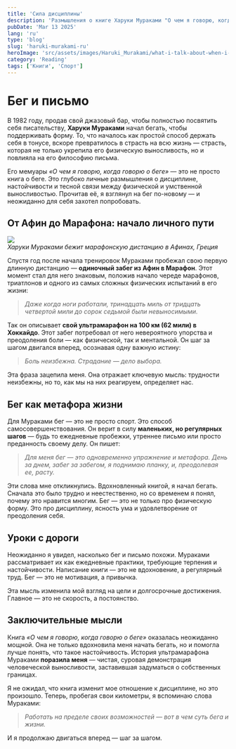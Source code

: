 ```yaml
---
title: 'Сила дисциплины'
description: 'Размышления о книге Харуки Мураками "О чем я говорю, когда говорю о беге"'
pubDate: 'Mar 13 2025'
lang: 'ru'
type: 'blog'
slug: 'haruki-murakami-ru'
heroImage: 'src/assets/images/Haruki_Murakami/what-i-talk-about-when-i-talk-about-running-taschenbuch-haruki-murakami-englisch.webp'
category: 'Reading'
tags: ['Книги', 'Спорт']
---
```


# **Бег и письмо**

В 1982 году, продав свой джазовый бар, чтобы полностью посвятить себя писательству, **Харуки Мураками** начал бегать, чтобы поддерживать форму. То, что началось как простой способ держать себя в тонусе, вскоре превратилось в страсть на всю жизнь — страсть, которая не только укрепила его физическую выносливость, но и повлияла на его философию письма.

Его мемуары _«О чем я говорю, когда говорю о беге»_ — это не просто книга о беге. Это глубоко личные размышления о дисциплине, настойчивости и тесной связи между физической и умственной выносливостью. Прочитав её, я взглянул на бег по-новому — и неожиданно для себя захотел попробовать.

## **От Афин до Марафона: начало личного пути**

![](src/assets/images/Haruki_Murakami/ultramarathon.jpg)  
_Харуки Мураками бежит марафонскую дистанцию в Афинах, Греция_

Спустя год после начала тренировок Мураками пробежал свою первую длинную дистанцию — **одиночный забег из Афин в Марафон**. Этот момент стал для него знаковым, положив начало череде марафонов, триатлонов и одного из самых сложных физических испытаний в его жизни:

> _Даже когда ноги работали, тринадцать миль от тридцать четвертой мили до сорок седьмой были невыносимыми._

Так он описывает **свой ультрамарафон на 100 км (62 мили) в Хоккайдо**. Этот забег потребовал от него невероятного упорства и преодоления боли — как физической, так и ментальной. Он шаг за шагом двигался вперед, осознавая одну важную истину:

> _Боль неизбежна. Страдание — дело выбора._

Эта фраза зацепила меня. Она отражает ключевую мысль: трудности неизбежны, но то, как мы на них реагируем, определяет нас.

## **Бег как метафора жизни**

Для Мураками бег — это не просто спорт. Это способ самосовершенствования. Он верит в силу **маленьких, но регулярных шагов** — будь то ежедневные пробежки, утреннее письмо или просто преданность своему делу. Он пишет:

> _Для меня бег — это одновременно упражнение и метафора. День за днем, забег за забегом, я поднимаю планку, и, преодолевая ее, расту._

Эти слова мне откликнулись. Вдохновленный книгой, я начал бегать. Сначала это было трудно и неестественно, но со временем я понял, почему это нравится многим. Бег — это не только про физическую форму. Это про дисциплину, ясность ума и удовлетворение от преодоления себя.

## **Уроки с дороги**

Неожиданно я увидел, насколько бег и письмо похожи. Мураками рассматривает их как ежедневные практики, требующие терпения и настойчивости. Написание книги — это не вдохновение, а регулярный труд. Бег — это не мотивация, а привычка.

Эта мысль изменила мой взгляд на цели и долгосрочные достижения. Главное — это не скорость, а постоянство.

## **Заключительные мысли**

Книга _«О чем я говорю, когда говорю о беге»_ оказалась неожиданно мощной. Она не только вдохновила меня начать бегать, но и помогла лучше понять, что такое настойчивость. История ультрамарафона Мураками **поразила меня** — чистая, суровая демонстрация человеческой выносливости, заставившая задуматься о собственных границах.

Я не ожидал, что книга изменит мое отношение к дисциплине, но это произошло. Теперь, пробегая свои километры, я вспоминаю слова Мураками:

> _Работать на пределе своих возможностей — вот в чем суть бега и жизни._

И я продолжаю двигаться вперед — шаг за шагом.

